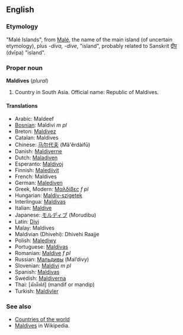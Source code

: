 ==English==
===Etymology===
"Malé Islands", from [[Malé]], the name of the main island (of uncertain etymology), plus ''-diva, -dive'', "island", probably related to Sanskrit [[द्वीप]] (dvīpa) "island".

===Proper noun===
'''Maldives''' (''plural'')
# Country in South Asia. Official name: Republic of Maldives.

====Translations====
*Arabic: Maldeef
*[[Bosnian]]: Maldivi ''m pl''
*Breton: [[Maldivez]]
*Catalan: Maldives
*Chinese: [[马尔代夫]] (Mǎ'ěrdàifū)
*Danish: [[Maldiverne]]
*Dutch: [[Maladiven]]
*Esperanto: [[Maldivoj]]
*Finnish: [[Malediivit]]
*French: Maldives
*German: [[Malediven]]
*Greek, Modern: [[Μαλδίβες]] ''f pl''
*Hungarian: [[Maldív-szigetek]]
*Interlingua: [[Maldivas]]
*Italian: [[Maldive]]
*Japanese: [[モルディブ]] (Morudibu)
*Latin: [[Divi]] 
*Malay: Maldives
*Maldivian (Dhivehi): Dhivehi Raajje
*Polish: [[Malediwy]]
*Portuguese: [[Maldivas]]
*Romanian: [[Maldive]] ''f pl''
*Russian: [[Мальдивы]] (Mal’divy)
*Slovenian: [[Maldivi]] ''m pl''
*Spanish: [[Maldivas]]
*Swedish: [[Maldiverna]]
*Thai: [มัลดีฟส์] (mandif or mandip)
*Turkish: [[Maldivler]]

===See also=== 
*[[Countries of the world]]
*[[w:Maldives|Maldives]] in Wikipedia.